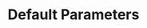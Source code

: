 ---
id: "php_tf_med_002"
questionType: "TRUE_FALSE"
title: "Default Parameters"
statement: "PHP allows default values for function parameters."
difficulty: "MEDIUM"
category: "PHP"
correctAnswer: true
explanation: "Default values can be assigned using = in function definitions."
---